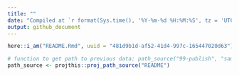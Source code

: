 ```yaml
---
title: ""
date: "Compiled at `r format(Sys.time(), '%Y-%m-%d %H:%M:%S', tz = 'UTC')` UTC"
output: github_document
---
```


```r
here::i_am("README.Rmd", uuid = "481d9b1d-af52-41d4-997c-165447020d63")

# function to get path to previous data: path_source("99-publish", "sample.csv")
path_source <- projthis::proj_path_source("README")
```
